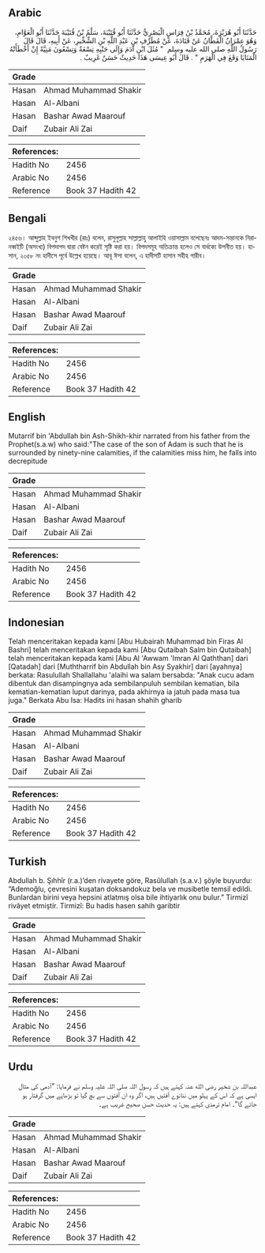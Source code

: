 ## Arabic


<div dir="rtl" lang="ar" style={{fontSize:'larger',backgroundColor:'#f8f9fa',padding:20}}>
حَدَّثَنَا أَبُو هُرَيْرَةَ، مُحَمَّدُ بْنُ فِرَاسٍ الْبَصْرِيُّ حَدَّثَنَا أَبُو قُتَيْبَةَ، سَلْمُ بْنُ قُتَيْبَةَ حَدَّثَنَا أَبُو الْعَوَّامِ، وَهُوَ عِمْرَانُ الْقَطَّانُ عَنْ قَتَادَةَ، عَنْ مُطَرِّفِ بْنِ عَبْدِ اللَّهِ بْنِ الشِّخِّيرِ، عَنْ أَبِيهِ، قَالَ قَالَ رَسُولُ اللَّهِ صلى الله عليه وسلم ‏ "‏ مُثَلَ ابْنِ آدَمَ وَإِلَى جَنْبِهِ تِسْعَةٌ وَتِسْعُونَ مَنِيَّةً إِنْ أَخْطَأَتْهُ الْمَنَايَا وَقَعَ فِي الْهَرَمِ ‏"‏ ‏.‏ قَالَ أَبُو عِيسَى هَذَا حَدِيثٌ حَسَنٌ غَرِيبٌ ‏.‏
</div>
<div style={{backgroundColor:'#f8f9fa',padding:20, marginBottom: 10}}><table> <thead> <tr> <th>Grade</th> <th></th> </tr> </thead> <tbody> <tr><td>Hasan</td><td>Ahmad Muhammad Shakir</td></tr><tr><td>Hasan</td><td>Al-Albani</td></tr><tr><td>Hasan</td><td>Bashar Awad Maarouf</td></tr><tr><td>Daif</td><td>Zubair Ali Zai</td></tr></tbody></table><table> <thead> <tr> <th>References:</th> <th></th> </tr> </thead> <tbody><tr><td>Hadith No</td><td>2456</td></tr><tr><td>Arabic No</td><td>2456</td></tr><tr><td>Reference</td><td>Book 37 Hadith 42</td></tr></tbody></table></div>

## Bengali


<div dir="ltr" lang="bn" style={{fontSize:'larger',backgroundColor:'#f8f9fa',padding:20}}>
২৪৫৬। আব্দুল্লাহ ইবনুশ শিখখীর (রাঃ) বলেন, রাসুলুল্লাহ সাল্লাল্লাহু আলাইহি ওয়াসাল্লাম বলেছেনঃ আদম-সন্তানকে নিরানব্বইটি (অসংখ্য) বিপদাপদ দ্বারা বেষ্টন করেই সৃষ্টি করা হয়। বিপদসমূহ অতিক্রান্ত হলেও সে বার্ধক্যে উপনীত হয়। হাসান, ২০৫৮ নং হাদীসে পূর্বে উল্লেখ হয়েছে। আবূ ঈসা বলেন, এ হাদীসটি হাসান সহীহ গারীব।
</div>
<div style={{backgroundColor:'#f8f9fa',padding:20, marginBottom: 10}}><table> <thead> <tr> <th>Grade</th> <th></th> </tr> </thead> <tbody> <tr><td>Hasan</td><td>Ahmad Muhammad Shakir</td></tr><tr><td>Hasan</td><td>Al-Albani</td></tr><tr><td>Hasan</td><td>Bashar Awad Maarouf</td></tr><tr><td>Daif</td><td>Zubair Ali Zai</td></tr></tbody></table><table> <thead> <tr> <th>References:</th> <th></th> </tr> </thead> <tbody><tr><td>Hadith No</td><td>2456</td></tr><tr><td>Arabic No</td><td>2456</td></tr><tr><td>Reference</td><td>Book 37 Hadith 42</td></tr></tbody></table></div>

## English


<div dir="ltr" lang="en" style={{fontSize:'larger',backgroundColor:'#f8f9fa',padding:20}}>
Mutarrif bin 'Abdullah bin Ash-Shikh-khir narrated from his father from the Prophet(s.a.w) who said:"The case of the son of Adam is such that he is surrounded by ninety-nine calamities, if the calamities miss him, he falls into decrepitude
</div>
<div style={{backgroundColor:'#f8f9fa',padding:20, marginBottom: 10}}><table> <thead> <tr> <th>Grade</th> <th></th> </tr> </thead> <tbody> <tr><td>Hasan</td><td>Ahmad Muhammad Shakir</td></tr><tr><td>Hasan</td><td>Al-Albani</td></tr><tr><td>Hasan</td><td>Bashar Awad Maarouf</td></tr><tr><td>Daif</td><td>Zubair Ali Zai</td></tr></tbody></table><table> <thead> <tr> <th>References:</th> <th></th> </tr> </thead> <tbody><tr><td>Hadith No</td><td>2456</td></tr><tr><td>Arabic No</td><td>2456</td></tr><tr><td>Reference</td><td>Book 37 Hadith 42</td></tr></tbody></table></div>

## Indonesian


<div dir="ltr" lang="id" style={{fontSize:'larger',backgroundColor:'#f8f9fa',padding:20}}>
Telah menceritakan kepada kami [Abu Hubairah Muhammad bin Firas Al Bashri] telah menceritakan kepada kami [Abu Qutaibah Salm bin Qutaibah] telah menceritakan kepada kami [Abu Al 'Awwam 'Imran Al Qaththan] dari [Qatadah] dari [Muththarrif bin Abdullah bin Asy Syakhir] dari [ayahnya] berkata: Rasulullah Shallallahu 'alaihi wa salam bersabda: "Anak cucu adam dibentuk dan disampingnya ada sembilanpuluh sembilan kematian, bila kematian-kematian luput darinya, pada akhirnya ia jatuh pada masa tua juga." Berkata Abu Isa: Hadits ini hasan shahih gharib
</div>
<div style={{backgroundColor:'#f8f9fa',padding:20, marginBottom: 10}}><table> <thead> <tr> <th>Grade</th> <th></th> </tr> </thead> <tbody> <tr><td>Hasan</td><td>Ahmad Muhammad Shakir</td></tr><tr><td>Hasan</td><td>Al-Albani</td></tr><tr><td>Hasan</td><td>Bashar Awad Maarouf</td></tr><tr><td>Daif</td><td>Zubair Ali Zai</td></tr></tbody></table><table> <thead> <tr> <th>References:</th> <th></th> </tr> </thead> <tbody><tr><td>Hadith No</td><td>2456</td></tr><tr><td>Arabic No</td><td>2456</td></tr><tr><td>Reference</td><td>Book 37 Hadith 42</td></tr></tbody></table></div>

## Turkish


<div dir="ltr" lang="tr" style={{fontSize:'larger',backgroundColor:'#f8f9fa',padding:20}}>
Abdullah b. Şıhhîr (r.a.)’den rivayete göre, Rasûlullah (s.a.v.) şöyle buyurdu: “Ademoğlu, çevresini kuşatan doksandokuz bela ve musibetle temsil edildi. Bunlardan birini veya hepsini atlatmış olsa bile ihtiyarlık onu bulur.” Tirmizî rivâyet etmiştir. Tirmizî: Bu hadis hasen sahih garibtir
</div>
<div style={{backgroundColor:'#f8f9fa',padding:20, marginBottom: 10}}><table> <thead> <tr> <th>Grade</th> <th></th> </tr> </thead> <tbody> <tr><td>Hasan</td><td>Ahmad Muhammad Shakir</td></tr><tr><td>Hasan</td><td>Al-Albani</td></tr><tr><td>Hasan</td><td>Bashar Awad Maarouf</td></tr><tr><td>Daif</td><td>Zubair Ali Zai</td></tr></tbody></table><table> <thead> <tr> <th>References:</th> <th></th> </tr> </thead> <tbody><tr><td>Hadith No</td><td>2456</td></tr><tr><td>Arabic No</td><td>2456</td></tr><tr><td>Reference</td><td>Book 37 Hadith 42</td></tr></tbody></table></div>

## Urdu


<div dir="rtl" lang="ur" style={{fontSize:'larger',backgroundColor:'#f8f9fa',padding:20}}>
عبداللہ بن شخیر رضی الله عنہ کہتے ہیں کہ رسول اللہ صلی اللہ علیہ وسلم نے فرمایا: ”آدمی کی مثال ایسی ہے کہ اس کے پہلو میں ننانوے آفتیں ہیں، اگر وہ ان آفتوں سے بچ گیا تو بڑھاپے میں گرفتار ہو جائے گا“۔ امام ترمذی کہتے ہیں: یہ حدیث حسن صحیح غریب ہے۔
</div>
<div style={{backgroundColor:'#f8f9fa',padding:20, marginBottom: 10}}><table> <thead> <tr> <th>Grade</th> <th></th> </tr> </thead> <tbody> <tr><td>Hasan</td><td>Ahmad Muhammad Shakir</td></tr><tr><td>Hasan</td><td>Al-Albani</td></tr><tr><td>Hasan</td><td>Bashar Awad Maarouf</td></tr><tr><td>Daif</td><td>Zubair Ali Zai</td></tr></tbody></table><table> <thead> <tr> <th>References:</th> <th></th> </tr> </thead> <tbody><tr><td>Hadith No</td><td>2456</td></tr><tr><td>Arabic No</td><td>2456</td></tr><tr><td>Reference</td><td>Book 37 Hadith 42</td></tr></tbody></table></div>